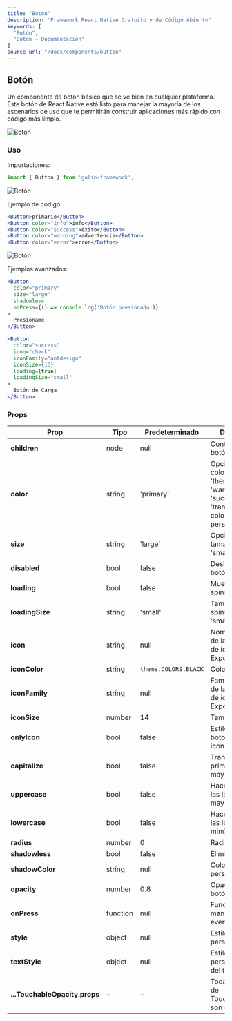 ```yaml
---
title: "Botón"
description: "Framework React Native Gratuito y de Código Abierto"
keywords: [
  "Botón",
  "Botón – Documentación"
]
source_url: "/docs/components/button"
---
```


## Botón

Un componente de botón básico que se ve bien en cualquier plataforma. Este botón de React Native está listo para manejar la mayoría de los escenarios de uso que te permitirán construir aplicaciones más rápido con código más limpio.

![Botón](/img/docs/button/button.png)

### Uso

Importaciones:

```jsx
import { Button } from 'galio-framework';
```

![Botón](/img/docs/button/buttons_simple.png)

Ejemplo de código:

```jsx
<Button>primario</Button>
<Button color="info">info</Button>
<Button color="success">éxito</Button>
<Button color="warning">advertencia</Button>
<Button color="error">error</Button>
```

![Botón](/img/docs/button/buttons_advanced.png)

Ejemplos avanzados:

```jsx
<Button 
  color="primary" 
  size="large" 
  shadowless 
  onPress={() => console.log('Botón presionado')}
>
  Presióname
</Button>

<Button 
  color="success" 
  icon="check" 
  iconFamily="antdesign"
  iconSize={16}
  loading={true}
  loadingSize="small"
>
  Botón de Carga
</Button>
```

### Props

| Prop           | Tipo         | Predeterminado | Descripción                                                                                            |
| -------------- | ------------ | --------------- | ------------------------------------------------------------------------------------------------------ |
| **children**   | node         | null            | Contenido del botón                                                                                     |
| **color**      | string       | 'primary'       | Opciones de color: 'primary', 'theme', 'error', 'warning', 'success', 'transparent' o color personalizado |
| **size**       | string       | 'large'         | Opciones de tamaño: 'large', 'small'                                                                   |
| **disabled**   | bool         | false           | Deshabilita el botón                                                                                    |
| **loading**    | bool         | false           | Muestra el spinner de carga                                                                             |
| **loadingSize**| string       | 'small'         | Tamaño del spinner de carga: 'small', 'large'                                                           |
| **icon**       | string       | null            | Nombre del icono de la biblioteca de iconos de Expo                                                     |
| **iconColor**  | string       | `theme.COLORS.BLACK` | Color del icono                                                                                         |
| **iconFamily** | string       | null            | Familia del icono de la biblioteca de iconos de Expo                                                   |
| **iconSize**   | number       | 14              | Tamaño del icono                                                                                        |
| **onlyIcon**   | bool         | false           | Estilo para botones solo con icono                                                                      |
| **capitalize** | bool         | false           | Transforma el primer carácter a mayúscula                                                               |
| **uppercase**  | bool         | false           | Hace que todas las letras sean mayúsculas                                                              |
| **lowercase**  | bool         | false           | Hace que todas las letras sean minúsculas                                                              |
| **radius**     | number       | 0               | Radio del borde                                                                                         |
| **shadowless** | bool         | false           | Elimina la sombra                                                                                       |
| **shadowColor**| string       | null            | Color de sombra personalizado                                                                           |
| **opacity**    | number       | 0.8             | Opacidad del botón                                                                                      |
| **onPress**    | function     | null            | Función manejadora del evento de presión                                                               |
| **style**      | object       | null            | Estilos personalizados                                                                                  |
| **textStyle**  | object       | null            | Estilos personalizados del texto                                                                        |
| **...TouchableOpacity.props** | - | - | Todas las props de TouchableOpacity son compatibles |

